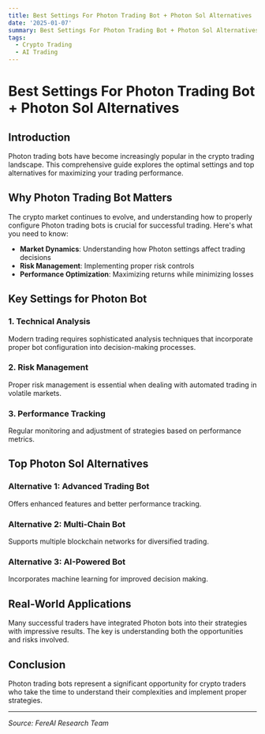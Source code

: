 ```yaml
---
title: Best Settings For Photon Trading Bot + Photon Sol Alternatives
date: '2025-01-07'
summary: Best Settings For Photon Trading Bot + Photon Sol Alternatives
tags:
  - Crypto Trading
  - AI Trading
---
```


# Best Settings For Photon Trading Bot + Photon Sol Alternatives

## Introduction

Photon trading bots have become increasingly popular in the crypto trading landscape. This comprehensive guide explores the optimal settings and top alternatives for maximizing your trading performance.

## Why Photon Trading Bot Matters

The crypto market continues to evolve, and understanding how to properly configure Photon trading bots is crucial for successful trading. Here's what you need to know:

- **Market Dynamics**: Understanding how Photon settings affect trading decisions
- **Risk Management**: Implementing proper risk controls
- **Performance Optimization**: Maximizing returns while minimizing losses

## Key Settings for Photon Bot

### 1. Technical Analysis

Modern trading requires sophisticated analysis techniques that incorporate proper bot configuration into decision-making processes.

### 2. Risk Management

Proper risk management is essential when dealing with automated trading in volatile markets.

### 3. Performance Tracking

Regular monitoring and adjustment of strategies based on performance metrics.

## Top Photon Sol Alternatives

### Alternative 1: Advanced Trading Bot

Offers enhanced features and better performance tracking.

### Alternative 2: Multi-Chain Bot

Supports multiple blockchain networks for diversified trading.

### Alternative 3: AI-Powered Bot

Incorporates machine learning for improved decision making.

## Real-World Applications

Many successful traders have integrated Photon bots into their strategies with impressive results. The key is understanding both the opportunities and risks involved.

## Conclusion

Photon trading bots represent a significant opportunity for crypto traders who take the time to understand their complexities and implement proper strategies.

---

_Source: FereAI Research Team_
